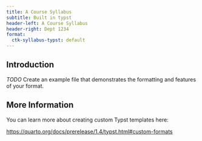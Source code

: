 ```yaml
---
title: A Course Syllabus
subtitle: Built in typst
header-left: A Course Syllabus
header-right: Dept 1234
format:
  ctk-syllabus-typst: default
---
```


## Introduction

*TODO* Create an example file that demonstrates the formatting and features of your format.

## More Information

You can learn more about creating custom Typst templates here:

<https://quarto.org/docs/prerelease/1.4/typst.html#custom-formats>
